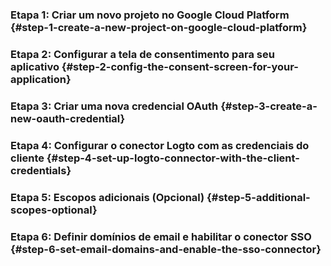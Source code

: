 
### Etapa 1: Criar um novo projeto no Google Cloud Platform \{#step-1-create-a-new-project-on-google-cloud-platform}

<Step1 />

### Etapa 2: Configurar a tela de consentimento para seu aplicativo \{#step-2-config-the-consent-screen-for-your-application}

<Step2 />

### Etapa 3: Criar uma nova credencial OAuth \{#step-3-create-a-new-oauth-credential}

<Step3 />

### Etapa 4: Configurar o conector Logto com as credenciais do cliente \{#step-4-set-up-logto-connector-with-the-client-credentials}

<Step4 />

### Etapa 5: Escopos adicionais (Opcional) \{#step-5-additional-scopes-optional}

<Step5 />

### Etapa 6: Definir domínios de email e habilitar o conector SSO \{#step-6-set-email-domains-and-enable-the-sso-connector}

<Step6 />
